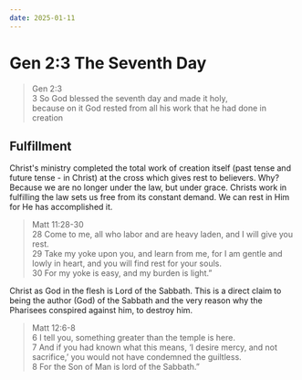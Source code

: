 ```yaml
---
date: 2025-01-11
---
```



# Gen 2:3 The Seventh Day

<CustomImage src="/img/christ-burdens.png" alt="Christ is our Rest" width="500px" />

<DateDisplay date="2025-01-11" />

> Gen 2:3 \
> 3 So God blessed the seventh day and made it holy, \
because on it God rested from all his work that he had done in creation

## Fulfillment

Christ's ministry completed the total work of creation itself (past tense and future tense - in Christ) at the cross which gives rest to believers.
Why? Because we are no longer under the law, but under grace.
Christs work in fulfilling the law sets us free from its constant demand.
We can rest in Him for He has accomplished it.

> Matt 11:28-30 \
> 28 Come to me, all who labor and are heavy laden, and I will give you rest. \
29 Take my yoke upon you, and learn from me, for I am gentle and lowly in heart, and you will find rest for your souls. \
30 For my yoke is easy, and my burden is light.”

Christ as God in the flesh is Lord of the Sabbath. 
This is a direct claim to being the author (God) of the Sabbath and the very reason why the Pharisees conspired against him, to destroy him.

> Matt 12:6-8 \
> 6 I tell you, something greater than the temple is here. \
7 And if you had known what this means, ‘I desire mercy, and not sacrifice,’ you would not have condemned the guiltless. \
8 For the Son of Man is lord of the Sabbath.” 

